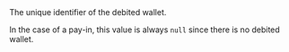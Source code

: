 <ResponseField name="DebitedWalletId" type="string" >    
The unique identifier of the debited wallet.  

In the case of a pay-in, this value is always `null` since there is no debited wallet.  
</ResponseField>